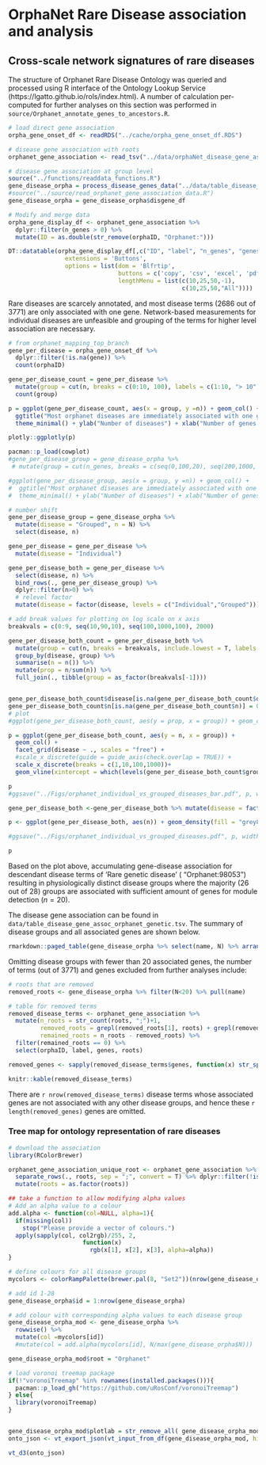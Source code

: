 # OrphaNet Rare Disease association and analysis

## Cross-scale network signatures of rare diseases

The structure of Orphanet Rare Disease Ontology was queried and processed using R interface of the Ontology Lookup Service (https://lgatto.github.io/rols/index.html). A number of calculation per-computed for further analyses on this section was performed in `source/Orphanet_annotate_genes_to_ancestors.R`.  

```r
# load direct gene association
orpha_gene_onset_df <- readRDS("../cache/orpha_gene_onset_df.RDS")

# disease gene association with roots
orphanet_gene_association <- read_tsv("../data/orphaNet_disease_gene_association_with_roots.tsv")

# disease gene association at group level
source("../functions/readdata_functions.R")
gene_disease_orpha = process_disease_genes_data("../data/table_disease_gene_assoc_orphanet_genetic.tsv", 1, 2000)
#source("../source/read_orphanet_gene_association_data.R")
gene_disease_orpha = gene_disease_orpha$disgene_df

# Modify and merge data
orpha_gene_display_df <- orphanet_gene_association %>%
  dplyr::filter(n_genes > 0) %>%
  mutate(ID = as.double(str_remove(orphaID, "Orphanet:"))) 

DT::datatable(orpha_gene_display_df[,c("ID", "label", "n_genes", "genes")] ,
                extensions = 'Buttons',
                options = list(dom = 'Blfrtip',
                               buttons = c('copy', 'csv', 'excel', 'pdf', 'print'),
                               lengthMenu = list(c(10,25,50,-1),
                                                 c(10,25,50,"All"))))
```

Rare diseases are scarcely annotated, and most disease terms (2686 out of 3771) are only associated with one gene. Network-based measurements for individual diseases are unfeasible and grouping of the terms for higher level association are necessary.

```r
# from orphanet_mapping_top_branch
gene_per_disease = orpha_gene_onset_df %>% 
  dplyr::filter(!is.na(gene)) %>% 
  count(orphaID)

gene_per_disease_count = gene_per_disease %>% 
  mutate(group = cut(n, breaks = c(0:10, 100), labels = c(1:10, "> 10"))) %>% 
  count(group)

p = ggplot(gene_per_disease_count, aes(x = group, y =n)) + geom_col() +
  ggtitle("Most orphanet diseases are immediately associated with one gene") +
  theme_minimal() + ylab("Number of diseases") + xlab("Number of genes per disease")#+ scale_y_log10()

plotly::ggplotly(p)
```


```r
pacman::p_load(cowplot)
#gene_per_disease_group = gene_disease_orpha %>% 
 # mutate(group = cut(n_genes, breaks = c(seq(0,100,20), seq(200,1000, 200), Inf))) %>% count(group)

#ggplot(gene_per_disease_group, aes(x = group, y =n)) + geom_col() +
#  ggtitle("Most orphanet diseases are immediately associated with one gene") +
#  theme_minimal() + ylab("Number of diseases") + xlab("Number of genes per disease")#+ scale_y_log10()

# number shift
gene_per_disease_group = gene_disease_orpha %>% 
  mutate(disease = "Grouped", n = N) %>% 
  select(disease, n)

gene_per_disease = gene_per_disease %>% 
  mutate(disease = "Individual")

gene_per_disease_both = gene_per_disease %>% 
  select(disease, n) %>%
  bind_rows(., gene_per_disease_group) %>% 
  dplyr::filter(n>0) %>%
  # relevel factor
  mutate(disease = factor(disease, levels = c("Individual","Grouped")))

# add break values for plotting on log scale on x axis
breakvals = c(0:9, seq(10,90,10), seq(100,1000,100), 2000)

gene_per_disease_both_count = gene_per_disease_both %>% 
  mutate(group = cut(n, breaks = breakvals, include.lowest = T, labels = breakvals[-1])) %>%
  group_by(disease, group) %>% 
  summarise(n = n()) %>% 
  mutate(prop = n/sum(n)) %>% 
  full_join(., tibble(group = as_factor(breakvals[-1])))


gene_per_disease_both_count$disease[is.na(gene_per_disease_both_count$disease)] = "Grouped"
gene_per_disease_both_count$n[is.na(gene_per_disease_both_count$n)] = 0
# plot
#ggplot(gene_per_disease_both_count, aes(y = prop, x = group)) + geom_col() +  theme_minimal() +facet_grid(disease ~ .)

p = ggplot(gene_per_disease_both_count, aes(y = n, x = group)) + 
  geom_col() +  
  facet_grid(disease ~ ., scales = "free") +
  #scale_x_discrete(guide = guide_axis(check.overlap = TRUE)) +
  scale_x_discrete(breaks = c(1,10,100,1000))+
  geom_vline(xintercept = which(levels(gene_per_disease_both_count$group)==20), linetype = "dashed", col = "red") + theme_cowplot() + xlab("Genes per disease term") + ylab("Number of terms")

p
#ggsave("../Figs/orphanet_individual_vs_grouped_diseases_bar.pdf", p, width = 3*1.5, height = 2*1.5)
```


```r
gene_per_disease_both <-gene_per_disease_both %>% mutate(disease = factor(disease, levels = c("Orphanet individual", "OrphaNet Group")))

p <- ggplot(gene_per_disease_both, aes(n)) + geom_density(fill = "grey80") +   theme_minimal() +facet_grid(disease ~ ., scales = "free") + scale_x_log10() + theme(axis.text.y=element_blank(), axis.ticks.y=element_blank()) + xlab("Number of genes per disease") + geom_vline(xintercept = 20, linetype = "dashed", col = "red")

#ggsave("../Figs/orphanet_individual_vs_grouped_diseases.pdf", p, width = 3, height = 2)

p
```

Based on the plot above, accumulating gene-disease association for descendant disease terms of 'Rare genetic disease' ( "Orphanet:98053") resulting in physiologically distinct disease groups where the majority (26 out of 28) groups are associated with sufficient amount of genes for module detection ($n=20$).


The disease gene association can be found in `data/table_disease_gene_assoc_orphanet_genetic.tsv`. The summary of disease groups and all associated genes are shown below.

```r
rmarkdown::paged_table(gene_disease_orpha %>% select(name, N) %>% arrange(-N)) 
```

Omitting disease groups with fewer than 20 associated genes, the number of terms (out of 3771) and genes excluded from further analyses include:
```r
# roots that are removed
removed_roots <- gene_disease_orpha %>% filter(N<20) %>% pull(name)

# table for removed terms
removed_disease_terms <- orphanet_gene_association %>%
  mutate(n_roots = str_count(roots, ";")+1,
         removed_roots = grepl(removed_roots[1], roots) + grepl(removed_roots[2], roots),
         remained_roots = n_roots - removed_roots) %>%
  filter(remained_roots == 0) %>%
  select(orphaID, label, genes, roots)

removed_genes <- sapply(removed_disease_terms$genes, function(x) str_split(x, ";")) %>% unlist %>% unique()

knitr::kable(removed_disease_terms)
```


There are `r nrow(removed_disease_terms)` disease terms whose associated genes are not associated with any other disease groups, and hence these `r length(removed_genes)` genes are omitted.

### Tree map for ontology representation of rare diseases

```r
# download the association
library(RColorBrewer)

orphanet_gene_association_unique_root <- orphanet_gene_association %>%
  separate_rows(., roots, sep = ";", convert = T) %>% dplyr::filter(!is.na(roots)) %>% 
  mutate(roots = as.factor(roots))

## take a function to allow modifying alpha values
# Add an alpha value to a colour
add.alpha <- function(col=NULL, alpha=1){
  if(missing(col))
    stop("Please provide a vector of colours.")
  apply(sapply(col, col2rgb)/255, 2, 
                     function(x) 
                       rgb(x[1], x[2], x[3], alpha=alpha))  
}

# define colours for all disease groups
mycolors <- colorRampPalette(brewer.pal(8, "Set2"))(nrow(gene_disease_orpha))

# add id 1-28
gene_disease_orpha$id = 1:nrow(gene_disease_orpha)

# add colour with corresponding alpha values to each disease group
gene_disease_orpha_mod <- gene_disease_orpha %>% 
  rowwise() %>%
  mutate(col =mycolors[id])
  #mutate(col = add.alpha(mycolors[id], N/max(gene_disease_orpha$N)))

gene_disease_orpha_mod$root = "Orphanet"

# load voronoi treemap package
if(!"voronoiTreemap" %in% rownames(installed.packages())){
  pacman::p_load_gh("https://github.com/uRosConf/voronoiTreemap")
} else{
  library(voronoiTreemap)
}


gene_disease_orpha_mod$plotlab = str_remove_all( gene_disease_orpha_mod$name, "Rare |genetic | disease| syndrome| disorder")
onto_json <- vt_export_json(vt_input_from_df(gene_disease_orpha_mod, hierachyVar0 = "root", hierachyVar1 = "name", hierachyVar2 = "name", colorVar = "col", weightVar = "N", labelVar = "plotlab"))

vt_d3(onto_json)
```





